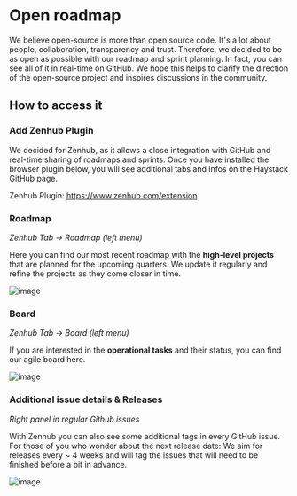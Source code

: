 # Open roadmap

We believe open-source is more than open source code. It's a lot about people, collaboration, transparency and trust.
Therefore, we decided to be as open as possible with our roadmap and sprint planning.
In fact, you can see all of it in real-time on GitHub.
We hope this helps to clarify the direction of the open-source project and inspires discussions in the community.

## How to access it

### Add Zenhub Plugin

We decided for Zenhub, as it allows a close integration with GitHub and real-time sharing of roadmaps and sprints.
Once you have installed the browser plugin below, you will see additional tabs and infos on the Haystack GitHub page.

Zenhub Plugin: https://www.zenhub.com/extension

### Roadmap

_Zenhub Tab -> Roadmap (left menu)_

Here you can find our most recent roadmap with the **high-level projects** that are planned for the upcoming quarters.
We update it regularly and refine the projects as they come closer in time.

![image](/img/zenhub_roadmap.png)

### Board

_Zenhub Tab -> Board (left menu)_

If you are interested in the **operational tasks** and their status, you can find our agile board here.

![image](/img/zenhub_board.png)

### Additional issue details & Releases

_Right panel in regular Github issues_

With Zenhub you can also see some additional tags in every GitHub issue.
For those of you who wonder about the next release date: We aim for releases every ~ 4 weeks and will tag the issues that will need to be finished before a bit in advance.

![image](/img/zenhub_issue.png)
